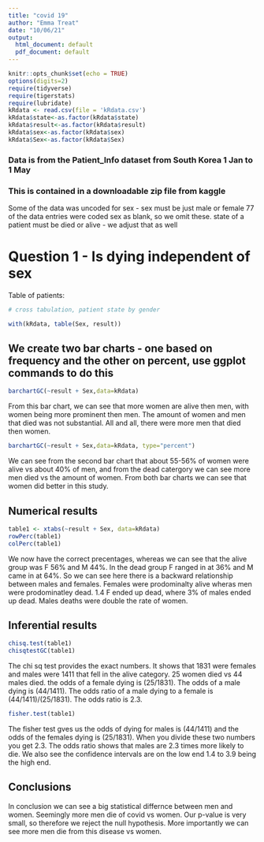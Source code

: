 ```yaml
---
title: "covid 19"
author: "Emma Treat"
date: "10/06/21"
output:
  html_document: default
  pdf_document: default
---
```


```r
knitr::opts_chunk$set(echo = TRUE)
options(digits=2)
require(tidyverse)
require(tigerstats)
require(lubridate)
kRdata <- read.csv(file = 'kRdata.csv')
kRdata$state<-as.factor(kRdata$state)
kRdata$result<-as.factor(kRdata$result)
kRdata$sex<-as.factor(kRdata$sex)
kRdata$Sex<-as.factor(kRdata$Sex)


```


### Data is from the Patient_Info dataset from South Korea 1 Jan to 1 May 
### This is contained in a downloadable zip file from kaggle

Some of the data was uncoded for sex - sex must be just male or female
77 of the data entries were coded sex  as blank, so we omit these.
state of a patient must be died or alive - we adjust that as well   
  
# Question 1 - Is dying independent of sex




Table of patients:
```r

# cross tabulation, patient state by gender

with(kRdata, table(Sex, result))

```

## We create two bar charts - one based on frequency and the other on percent, use ggplot commands to do this

```r
barchartGC(~result + Sex,data=kRdata)
```


   
From this bar chart, we can see that more women are alive then men, with women being more prominent then men. The amount of women and men that died was not substantial. All and all, there were more men that died then women.   




```r
barchartGC(~result + Sex,data=kRdata, type="percent")

```
  
We can see from the second bar chart that about 55-56% of women were alive vs about 40% of men, and from the dead catergory we can see more men died vs the amount of women. From both bar charts we can see that women did better in this study. 
    





  
## Numerical results

```r
table1 <- xtabs(~result + Sex, data=kRdata)
rowPerc(table1)
colPerc(table1)
```



We now have the correct precentages, whereas we can see that the alive group was F 56% and M 44%. In the dead group F ranged in at 36% and M came in at 64%. So we can see here there is a backward relationship between males and females. Females were prodominalty alive wheras men were prodominatley dead. 1.4 F ended up dead, where 3% of males ended up dead. Males deaths were double the rate of women.






## Inferential results 


```r
chisq.test(table1)
chisqtestGC(table1)
```


  
The chi sq test provides the exact numbers. It shows that 1831 were females and males were 1411 that fell in the alive category. 25 women died vs 44 males died. the odds of a female dying is (25/1831). The odds of a male dying is (44/1411). The odds ratio of a male dying to a female is (44/1411)/(25/1831). The odds ratio is 2.3.   






```r
fisher.test(table1)
```


The fisher test gves us the odds of dying for males is (44/1411) and the odds of the females dying is (25/1831). When you divide these two numbers you get 2.3. The odds ratio shows that males are 2.3 times more likely to die. We also see the confidence intervals are on the low end 1.4 to 3.9 being the high end. 



## Conclusions


In conclusion we can see a big statistical differnce between men and women. Seemingly more men die of covid vs women. Our p-value is very small, so therefore we reject the null hypothesis. More importantly we can see more men die from this disease vs women.
